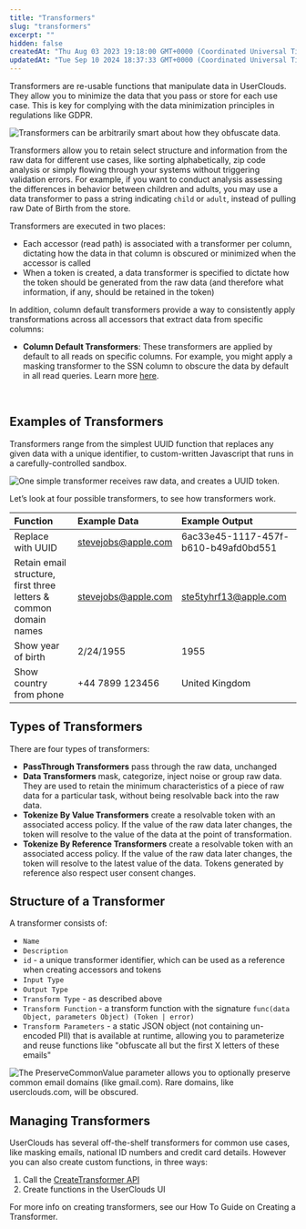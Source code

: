 ```yaml
---
title: "Transformers"
slug: "transformers"
excerpt: ""
hidden: false
createdAt: "Thu Aug 03 2023 19:18:00 GMT+0000 (Coordinated Universal Time)"
updatedAt: "Tue Sep 10 2024 18:37:33 GMT+0000 (Coordinated Universal Time)"
---
```

Transformers are re-usable functions that manipulate data in UserClouds. They allow you to minimize the data that you pass or store for each use case. This is key for complying with the data minimization principles in regulations like GDPR.

![Transformers can be arbitrarily smart about how they obfuscate data.](/assets/images/user-data.webp)


Transformers allow you to retain select structure and information from the raw data for different use cases, like sorting alphabetically, zip code analysis or simply flowing through your systems without triggering validation errors.  For example, if you want to conduct analysis assessing the differences in behavior between children and adults, you may use a data transformer to pass a string indicating `child` or `adult`, instead of pulling raw Date of Birth from the store.

Transformers are executed in two places:

- Each <Glossary>accessor</Glossary> (read path) is associated with a transformer per column, dictating how the data in that column is obscured or minimized when the accessor is called
- When a <Glossary>token</Glossary> is created, a data transformer is specified to dictate how the token should be generated from the raw data (and therefore what information, if any, should be retained in the token)

In addition, column default transformers provide a way to consistently apply transformations across all accessors that extract data from specific columns:

- **Column Default Transformers**: These transformers are applied by default to all reads on specific columns. For example, you might apply a masking transformer to the SSN column to obscure the data by default in all read queries. Learn more [here](/docs/protect-a-column-with-defaults).

<br />

## Examples of Transformers

Transformers range from the simplest UUID function that replaces any given data with a unique identifier, to custom-written Javascript that runs in a carefully-controlled sandbox. 

![One simple transformer receives raw data, and creates a UUID token.](https://files.readme.io/22f49cc-spaces_66DzLwptb2SejhKV7Bhn_uploads_QrLi9YP9CtHG5gAgEQrd_image.webp)

Let’s look at four possible transformers, to see how transformers work.

| Function                                                          | Example Data                                      | Example Output                                        |
| :---------------------------------------------------------------- | :------------------------------------------------ | :---------------------------------------------------- |
| Replace with UUID                                                 | [stevejobs@apple.com](mailto:stevejobs@apple.com) | 6ac33e45-1117-457f-b610-b49afd0bd551                  |
| Retain email structure, first three letters & common domain names | [stevejobs@apple.com](mailto:stevejobs@apple.com) | [ste5tyhrf13@apple.com](mailto:ste5tyhrf13@apple.com) |
| Show year of birth                                                | 2/24/1955                                         | 1955                                                  |
| Show country from phone                                           | \+44 7899 123456                                  | United Kingdom                                        |

## Types of Transformers

There are four types of transformers:

- **PassThrough Transformers** pass through the raw data, unchanged
- **Data Transformers** mask, categorize, inject noise or group raw data. They are used to retain the minimum characteristics of a piece of raw data for a particular task, without being resolvable back into the raw data.
- **Tokenize By Value Transformers** create a resolvable token with an associated access policy. If the value of the raw data later changes, the token will resolve to the value of the data at the point of transformation.
- **Tokenize By Reference Transformers** create a resolvable token with an associated access policy. If the value of the raw data later changes, the token will resolve to the latest value of the data. Tokens generated by reference also respect user consent changes.

## Structure of a Transformer

A transformer consists of:

- `Name`
- `Description`
- `id` - a unique transformer identifier, which can be used as a reference when creating accessors and tokens
- `Input Type`
- `Output Type`
- `Transform Type` - as described above
- `Transform Function` - a transform function with the signature `func(data Object, parameters Object) (Token | error)`
- `Transform Parameters` - a static JSON object (not containing un-encoded PII) that is available at runtime, allowing you to parameterize and reuse functions like "obfuscate all but the first X letters of these emails"

![The PreserveCommonValue parameter allows you to optionally preserve common email domains (like gmail.com). Rare domains, like userclouds.com, will be obscured.](https://files.readme.io/f14e1c2-image_1.png)

## Managing Transformers

UserClouds has several off-the-shelf transformers for common use cases, like masking emails, national ID numbers and credit card details. However you can also create custom functions, in three ways:

1. Call the [CreateTransformer API](/docs/reference/post_tokenizer-policies-transformation)
2. Create functions in the UserClouds UI

For more info on creating transformers, see our How To Guide on Creating a Transformer.
